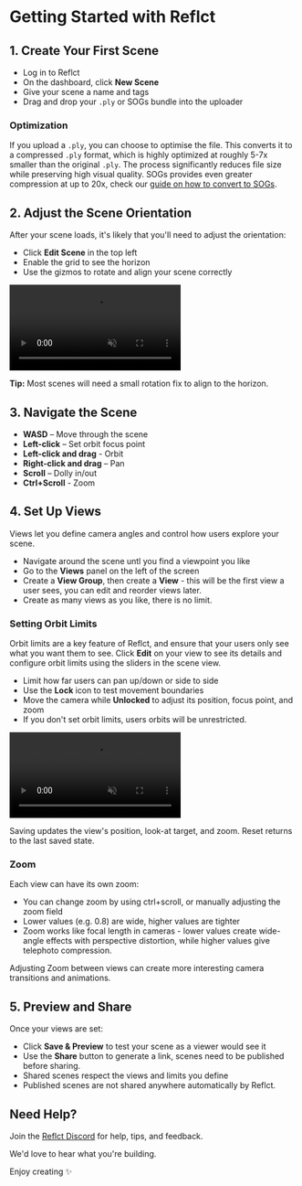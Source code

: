 # Getting Started with Reflct

## 1. Create Your First Scene

- Log in to Reflct
- On the dashboard, click **New Scene**
- Give your scene a name and tags
- Drag and drop your `.ply` or SOGs bundle into the uploader

### Optimization

If you upload a `.ply`, you can choose to optimise the file. This converts it to a compressed `.ply` format, which is highly optimized at roughly 5-7x smaller than the original `.ply`. The process significantly reduces file size while preserving high visual quality. SOGs provides even greater compression at up to 20x, check our [guide on how to convert to SOGs](/Convert_to_SOGs).

## 2. Adjust the Scene Orientation

After your scene loads, it's likely that you'll need to adjust the orientation:

- Click **Edit Scene** in the top left
- Enable the grid to see the horizon
- Use the gizmos to rotate and align your scene correctly

<div style={{ position: 'relative', paddingBottom: '42%', height: 0, overflow: 'hidden', maxWidth: '80%', width: '80%', margin: '2rem auto', borderRadius: '10px', boxShadow: '0 4px 8px rgba(0, 0, 0, 0.1)' }}>
  <video 
    style={{ position: 'absolute', top: 0, left: 0, width: '100%', height: '100%', borderRadius: '10px' }}
    controls
    muted
    playsInline
  >
    <source src="/edit-scene-rotation.mp4" type="video/mp4" />
    Your browser does not support the video tag.
  </video>
</div>

**Tip:** Most scenes will need a small rotation fix to align to the horizon.

## 3. Navigate the Scene

- **WASD** – Move through the scene
- **Left-click** – Set orbit focus point
- **Left-click and drag** - Orbit
- **Right-click and drag** – Pan
- **Scroll** – Dolly in/out
- **Ctrl+Scroll** - Zoom

## 4. Set Up Views

Views let you define camera angles and control how users explore your scene.

- Navigate around the scene untl you find a viewpoint you like
- Go to the **Views** panel on the left of the screen
- Create a **View Group**, then create a **View** - this will be the first view a user sees, you can edit and reorder views later.
- Create as many views as you like, there is no limit.

### Setting Orbit Limits

Orbit limits are a key feature of Reflct, and ensure that your users only see what you want them to see. Click **Edit** on your view to see its details and configure orbit limits using the sliders in the scene view. 

- Limit how far users can pan up/down or side to side
- Use the **Lock** icon to test movement boundaries
- Move the camera while **Unlocked** to adjust its position, focus point, and zoom
- If you don't set orbit limits, users orbits will be unrestricted.

<div style={{ position: 'relative', paddingBottom: '42%', height: 0, overflow: 'hidden', maxWidth: '80%', width: '80%', margin: '2rem auto', borderRadius: '10px', boxShadow: '0 4px 8px rgba(0, 0, 0, 0.1)' }}>
  <video 
    style={{ position: 'absolute', top: 0, left: 0, width: '100%', height: '100%', borderRadius: '10px' }}
    controls
    muted
    playsInline
  >
    <source src="/Edit-orbit-limits.mp4" type="video/mp4" />
    Your browser does not support the video tag.
  </video>
</div>

Saving updates the view's position, look-at target, and zoom. Reset returns to the last saved state.

### Zoom

Each view can have its own zoom:

- You can change zoom by using ctrl+scroll, or manually adjusting the zoom field
- Lower values (e.g. 0.8) are wide, higher values are tighter
- Zoom works like focal length in cameras - lower values create wide-angle effects with perspective distortion, while higher values give telephoto compression.

Adjusting Zoom between views can create more interesting camera transitions and animations. 

## 5. Preview and Share

Once your views are set:

- Click **Save & Preview** to test your scene as a viewer would see it 
- Use the **Share** button to generate a link, scenes need to be published before sharing.
- Shared scenes respect the views and limits you define
- Published scenes are not shared anywhere automatically by Reflct.

## Need Help?

Join the [Reflct Discord](https://discord.gg/rfYNxSw3yx) for help, tips, and feedback.

We'd love to hear what you're building.

Enjoy creating ✨
